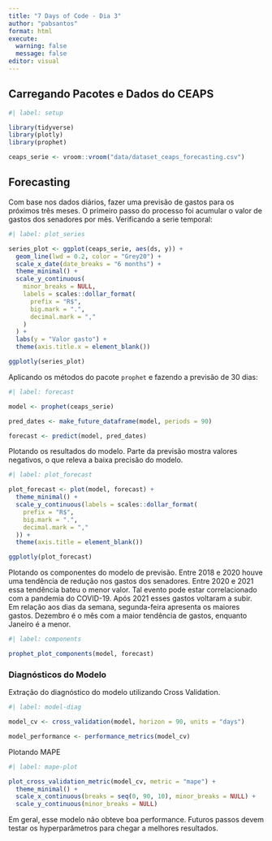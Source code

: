 ```yaml
---
title: "7 Days of Code - Dia 3"
author: "pabsantos"
format: html
execute: 
  warning: false
  message: false
editor: visual
---
```


## Carregando Pacotes e Dados do CEAPS

```r
#| label: setup

library(tidyverse)
library(plotly)
library(prophet)

ceaps_serie <- vroom::vroom("data/dataset_ceaps_forecasting.csv")
```

## Forecasting

Com base nos dados diários, fazer uma previsão de gastos para os próximos três meses. O primeiro passo do processo foi acumular o valor de gastos dos senadores por mês. Verificando a serie temporal:

```r
#| label: plot_series

series_plot <- ggplot(ceaps_serie, aes(ds, y)) +
  geom_line(lwd = 0.2, color = "Grey20") +
  scale_x_date(date_breaks = "6 months") +
  theme_minimal() +
  scale_y_continuous(
    minor_breaks = NULL,
    labels = scales::dollar_format(
      prefix = "R$",
      big.mark = ".",
      decimal.mark = ","
    )
  ) +
  labs(y = "Valor gasto") +
  theme(axis.title.x = element_blank())

ggplotly(series_plot)
```

Aplicando os métodos do pacote `prophet` e fazendo a previsão de 30 dias:

```r
#| label: forecast

model <- prophet(ceaps_serie)

pred_dates <- make_future_dataframe(model, periods = 90)

forecast <- predict(model, pred_dates)
```

Plotando os resultados do modelo. Parte da previsão mostra valores negativos, o que releva a baixa precisão do modelo.

```r
#| label: plot_forecast

plot_forecast <- plot(model, forecast) +
  theme_minimal() +
  scale_y_continuous(labels = scales::dollar_format(
    prefix = "R$",
    big.mark = ".",
    decimal.mark = ","
  )) +
  theme(axis.title = element_blank())

ggplotly(plot_forecast)
```

Plotando os componentes do modelo de previsão. Entre 2018 e 2020 houve uma tendência de redução nos gastos dos senadores. Entre 2020 e 2021 essa tendência bateu o menor valor. Tal evento pode estar correlacionado com a pandemia do COVID-19. Após 2021 esses gastos voltaram a subir. Em relação aos dias da semana, segunda-feira apresenta os maiores gastos. Dezembro é o mês com a maior tendência de gastos, enquanto Janeiro é a menor.

```r
#| label: components

prophet_plot_components(model, forecast)

```

### Diagnósticos do Modelo

Extração do diagnóstico do modelo utilizando Cross Validation.

```r
#| label: model-diag

model_cv <- cross_validation(model, horizon = 90, units = "days")

model_performance <- performance_metrics(model_cv)
```

Plotando MAPE

```r
#| label: mape-plot

plot_cross_validation_metric(model_cv, metric = "mape") +
  theme_minimal() +
  scale_x_continuous(breaks = seq(0, 90, 10), minor_breaks = NULL) +
  scale_y_continuous(minor_breaks = NULL)
```

Em geral, esse modelo não obteve boa performance. Futuros passos devem testar os hyperparâmetros para chegar a melhores resultados.
